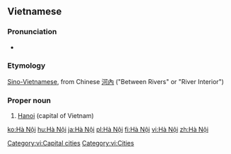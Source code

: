 ==Vietnamese==
{{wikipedia|lang=vi}}

===Pronunciation===
* {{audio|Ha_noi.ogg|Audio}}

===Etymology===
[[Sino-Vietnamese]], from Chinese [[河內]] ("Between Rivers" or "River Interior")

===Proper noun===
{{head|vi|proper noun|head=[[hà|Hà]] [[nội|Nội]]}}

# [[Hanoi]] (capital of Vietnam)

[[Category:vi:Capital cities]]
[[Category:vi:Cities]]

[[ko:Hà Nội]]
[[hu:Hà Nội]]
[[ja:Hà Nội]]
[[pl:Hà Nội]]
[[fi:Hà Nội]]
[[vi:Hà Nội]]
[[zh:Hà Nội]]